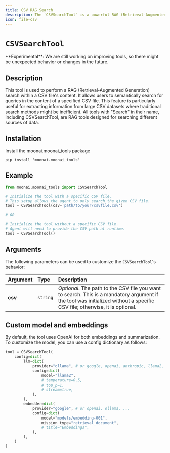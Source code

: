 ```yaml
---
title: CSV RAG Search
description: The `CSVSearchTool` is a powerful RAG (Retrieval-Augmented Generation) tool designed for semantic searches within a CSV file's content.
icon: file-csv
---
```


# `CSVSearchTool`

<Note>
    **Experimental**: We are still working on improving tools, so there might be unexpected behavior or changes in the future.
</Note>

## Description

This tool is used to perform a RAG (Retrieval-Augmented Generation) search within a CSV file's content. It allows users to semantically search for queries in the content of a specified CSV file. 
This feature is particularly useful for extracting information from large CSV datasets where traditional search methods might be inefficient. All tools with "Search" in their name, including CSVSearchTool, 
are RAG tools designed for searching different sources of data.

## Installation

Install the moonai.moonai_tools package

```shell
pip install 'moonai.moonai_tools'
```

## Example

```python Code
from moonai.moonai_tools import CSVSearchTool

# Initialize the tool with a specific CSV file. 
# This setup allows the agent to only search the given CSV file.
tool = CSVSearchTool(csv='path/to/your/csvfile.csv')

# OR

# Initialize the tool without a specific CSV file. 
# Agent will need to provide the CSV path at runtime.
tool = CSVSearchTool()
```

## Arguments

The following parameters can be used to customize the `CSVSearchTool`'s behavior:

| Argument       | Type     | Description                                                                                                                         |
|:---------------|:---------|:-------------------------------------------------------------------------------------------------------------------------------------|
| **csv**        | `string` | _Optional_. The path to the CSV file you want to search. This is a mandatory argument if the tool was initialized without a specific CSV file; otherwise, it is optional.                                                                            |

## Custom model and embeddings

By default, the tool uses OpenAI for both embeddings and summarization. To customize the model, you can use a config dictionary as follows:

```python Code
tool = CSVSearchTool(
    config=dict(
        llm=dict(
            provider="ollama", # or google, openai, anthropic, llama2, ...
            config=dict(
                model="llama2",
                # temperature=0.5,
                # top_p=1,
                # stream=true,
            ),
        ),
        embedder=dict(
            provider="google", # or openai, ollama, ...
            config=dict(
                model="models/embedding-001",
                mission_type="retrieval_document",
                # title="Embeddings",
            ),
        ),
    )
)
```